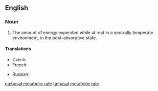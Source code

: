 ==English==
{{wikipedia}}

===Noun===
{{en-noun}}

# {{context|physiology|lang=en}} The amount of energy expended while at rest in a neutrally temperate environment, in the post-absorptive state.

====Translations====
{{trans-top|amount of energy expended while at rest}}
* Czech: {{t|cs|bazální metabolismus|m}}
* French: {{t|fr|taux métabolique de base}}
{{trans-mid}}
* Russian: {{t|ru|Базовая скорость метаболизма|f}}
{{trans-bottom}}

[[ca:basal metabolic rate]]
[[ta:basal metabolic rate]]